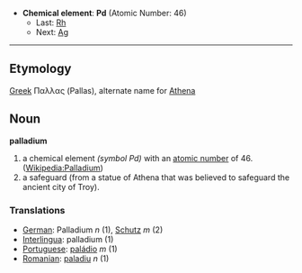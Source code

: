 *'''Chemical element''': '''Pd''' (Atomic Number: 46)
**Last: [[Rhodium|Rh]]
**Next: [[Silver|Ag]]
----
== Etymology ==

[[Greek]] &Pi;&alpha;&lambda;&lambda;&alpha;&sigmaf; (Pallas), alternate name for [[Athena]]

== Noun ==
'''palladium'''

# a chemical element ''(symbol Pd)'' with an [[atomic number]] of 46. ([[en:Palladium|Wikipedia:Palladium]])
# a safeguard (from a statue of Athena that was believed to safeguard the ancient city of Troy).

===Translations===
*[[German]]: Palladium ''n'' (1), [[Schutz]] ''m'' (2)
*[[Interlingua]]: palladium (1)
*[[Portuguese]]: [[paládio]] ''m'' (1)
*[[Romanian]]: [[paladiu]] ''n'' (1)